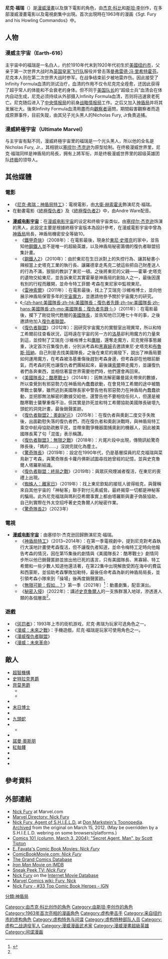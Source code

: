 {{noteTA
|G1=美国漫画
|G2=Movie
|G3=Show
|T=zh-cn:尼克·弗瑞; zh-tw:尼克·福瑞; zh-hk:費尼克;
|1=zh-cn:尼克·弗瑞; zh-tw:尼克·福瑞; zh-hk:費尼克;
|2=zh-cn:弗瑞; zh-tw:福瑞; zh-hk:費局長;
|3=zh-hk:美國隊長; zh-tw:美國隊長; zh-cn:美国队长;
|4= zh-cn:史塔克;zh-tw:史塔克;zh-hk:史達;
|5= zh-cn:霍华德;zh-tw:霍華;zh-hk:侯活;
}}
{{Superherobox| <!--Wikipedia:WikiProject Comics-->
image=
|caption=
|comic_color=background:#ff8080
|character_name=尼克·福瑞<br>{{lang|en|Nick Fury}}
|full_name =尼古拉斯·約瑟夫·「尼克」·福瑞
|publisher=[[漫威漫畫|漫威漫畫]]
|debut=《Sgt. Fury and his Howling Commandos》 #1 (1963年5月)
|creators=[[傑克·科比|傑克·科比]]<br />[[史丹·李|史丹·李]]
|alliance_color=background:#ffc0c0
|alliances=Secret Warriors<br/>[[神盾局|神盾局]]<br/>[[美国陆军|美国陆军]]<br/>[[中央情报局|C.I.A.]]<br/>{{le|咆哮突擊隊|Howling Commandos}}<br>Great Wheel<br/>"{{le|復仇者聯盟 1959|Avengers 1959}}
|aliases=Scorpio, Gemini, various others on undercover missions
|powers=藉由Infinity Formula停止身體老化。<br/>擅長各類武器、戰鬥技巧、經驗豐富的軍人。
|}}

'''尼克·福瑞'''（{{lang-en|Nick Fury}}）是[[漫威漫畫|漫威漫畫]]以及旗下電影的角色，由[[杰克·科比|杰克·科比]]和[[斯坦·李|斯坦·李]]创作，在多部漫威漫畫電影以及電視劇集中出現。首次出現時在1963年的漫画《Sgt. Fury and his Howling Commandos》中。

==人物==
===漫威主宇宙（Earth-616）===
主宇宙中的福瑞是一名白人，约於1910年代末到1920年代初生於[[美國|美國]][[纽约市|纽约市]]，父亲于第一次世界大战时為[[英国皇家飞行队|英国皇家飞行队]]服役并曾击落[[曼弗雷德·冯·里希特霍芬|曼弗雷德·冯·里希特霍芬]]。尼克本人则在第二次世界大战时参军。在战争结束前夕被地雷炸伤。因此接受了Infinity Formula血清的测试治疗，血清的作用不仅令尼克完全痊愈，还因此获得了超乎常人的体能和不会衰老的身体。但不同于[[美国队长|美国队长]]的“超级士兵”血清会在体内自动生成，尼克必须持续从外部摄入Infinity Formula血清，否则将迅速衰老死亡。尼克随后进入了[[中央情报局|中央情报局]]的前身[[战略情报局|战略情报局]]工作。之后又加入[[神盾局|神盾局]]并将其发展壮大。後來Infinity Formula血清用盡而向[[觀察者_(漫畫)|觀察者]]逼問，期間殺害觀察者而造成原罪事件，目前失蹤，由其兒子光头黑人的Nicholas Fury, Jr負責追捕。

===漫威終極宇宙（Ultimate Marvel）===
与主宇宙有點不同，漫威終極宇宙里的福瑞是一个光头黑人，所以他的全名是Nicholas Fury, Jr.，其相貌以[[塞缪尔·杰克逊|塞缪尔·杰克逊]]为原型绘制。在终极漫威世界里，尼克·福瑞同样是神盾局的局長，拥有上將军衔，并是终极漫威世界里的超级英雄团队[[终极|终极]]的领导人。

==其他媒體==
===電影===
*《[[尼克·弗瑞：神盾局特工|尼克·弗瑞：神盾局特工]]》：電視電影，由[[大衛·赫索霍夫|大衛·赫索霍夫]]飾演尼克·福瑞。
*在動畫電影《[[終極復仇者|終極復仇者]]》及《[[終極復仇者2|終極復仇者2]]》中，由Andre Ware配音。

*'''[[漫威电影宇宙|漫威电影宇宙]]'''：{{Link-en|尼克·弗瑞 (漫威电影宇宙)|Nick Fury (Marvel Cinematic Universe)|尼克·福瑞}}在[[漫威电影宇宙|漫威电影宇宙]]的设定和终极宇宙类似，由[[塞缪尔·杰克逊|塞缪尔·杰克逊]]饰演的黑人，此設定主要是根據終極宇宙版本為設計參考，在漫威電影宇宙中曾為[[神盾局|神盾局]]局長，神盾局機密安全等級10。
** 《[[鋼鐵人_(電影)|鐵甲奇俠]]》（2008年）：在電影最後，現身於[[東尼·史塔克|東尼·史塔克]]的家中，並告知他[[鋼鐵人|鋼鐵人]]並不是唯一的超級英雄，以及神盾局秘密籌備的復仇者聯盟招集計畫。
** 《[[鋼鐵人2|鋼鐵人2]]》（2010年）：由於東尼在生日派對上的失控行為、讓其秘書小辣椒當上史塔克工業的執行長、讓羅德拿走馬克二號這些把自己財產送人的行為不滿，狠狠的教訓了東尼一頓。之後將東尼的父親——霍華·史塔克的遺物交給東尼，並告訴東尼其實霍華是神盾局的創始人之一，最後因還有別的行程而離開，並命令特工菲爾·考森在東尼家中監視東尼。
** 《[[雷神_(电影)|雷神索爾]]》（2011年）：在電影最後，找上了艾瑞克·沙維格博士，並向他展示神盾局保管多年的[[無限寶石#空間寶石|宇宙魔方]]，並邀請他參予關於宇宙魔方的研究。
** 《[[美國隊長_(電影)|-{zh-hant:美國隊長;zh-hk:美國隊長：復仇者先鋒;zh-tw:美國隊長;zh-hans:美國隊長;zh-mo:美國隊長：復仇者先鋒;}-]]》（2011年）：在電影最後，攔下了剛從現代甦醒的[[美國隊長|美國隊長]]，並告知他已沉睡七十年的事，之後邀請他加入[[復仇者聯盟|復仇者聯盟]]。
** 《[[復仇者聯盟_(電影)|復仇者聯盟]]》（2012年）：因研究宇宙魔方的實驗室出現異常，所以和特工希爾前往查看狀況，這時遠在宇宙的另一方的[[洛基_(漫威漫畫)|洛基]]卻利用魔方的力量來到這，並控制了艾瑞克·沙維格博士和[[鷹眼_(漫畫)|鷹眼]]，還奪走魔方，尼克覺得事態嚴重，決定首次召集復仇者，分別派考森和[[黑寡婦_(娜塔莉亞·羅曼諾娃)|黑寡婦]]去邀請東尼·史塔克和[[浩克_(漫畫)|布魯斯·班納]]，自己則是去找美國隊長，之後在東尼的揭發下，說出了神盾局要如何運用魔方，在考森被洛基重傷後趕到考森身邊，但考森卻在他眼前斷氣，而考森的死也讓復仇者們團結起來，最後讓[[索爾_(漫威漫畫)|索爾]]帶走魔方，並讓復仇者們各奔東西，並相信著當世界需要他們時，他們還會再回來。
** 《[[美國隊長2：酷寒戰士|美國隊長2：酷寒戰士]]》（2014年）：因無法解密羅曼諾夫帶來的數據，所以查覺到有邪惡勢力在神盾局內蠢蠢欲動，在會見特工希爾的途中被酷寒戰士襲擊，雖然逃到美國隊長家中警告他有邪惡勢力在神盾局內蠢蠢欲動，並把那無法解密的數據交給他，還警告他不要相信任何人，但還是被酷寒戰士襲擊重傷不治，但其實是詐死並和特工希爾協助美國隊長破壞九頭蛇的洞見計畫，最後銷聲匿跡。
** 《[[復仇者聯盟2：奧創紀元|復仇者聯盟2：奧創紀元]]》（2015年）：在復仇者與奧創二度交手失敗後，出面勸慰失落的復仇者們，而在復仇者和奧創決戰時，與神盾局特工乘空中航母協助疏散平民，並帶來戰爭機器圍捕奧創的機器人，因此被美國隊長罵了句「混蛋」表示稱讚。
** 《[[復仇者聯盟3：無限之戰|復仇者聯盟3：無限之戰]]》（2018年）：片尾片段中出現，傳簡訊給驚奇隊長後，「媽的......」沒說完就化為塵土。
** 《[[驚奇隊長_(電影)|驚奇隊長]]》（2019年）：設定在1990年代，仍是基層探員的尼克福瑞與菜鳥新丁考森，與驚奇隊長卡蘿丹佛斯試圖尋找她曾經的記憶，並與史克魯爾人塔羅斯結識。
** 《[[復仇者聯盟：終局之戰|復仇者聯盟：終局之戰]]》（2019年)：與眾灰飛煙滅者復活，在東尼的喪禮上出現。
** 《[[蜘蛛人：離家日|蜘蛛人：離家日]]》（2019年）：找上東尼欽點的接班人彼得帕克，與聲稱來自其他宇宙的「神秘客」聯手對付元素威脅。最終揭穿一切都是神秘客的騙局。此外尼克福瑞與瑪利亞希爾事實上都由塔羅斯與妻子偽裝協助，自己則實際在外太空招呼著史克魯爾人的秘密作業。
** 《[[驚奇隊長2|驚奇隊長2]]》（2023年）

===電視===
*'''[[漫威电影宇宙|漫威电影宇宙]]'''：由塞缪尔·杰克逊回歸飾演尼克·福瑞。
** 《[[神盾局特工|神盾局特工]]》（2013~2014年）：在第一季電視劇中，提到尼克對考森執行大溪地計畫使考森復活，但不讓復仇者知道，並命令梅特工定時向他報告考森的情況，因在第15集後的劇情與《美國隊長2：酷寒戰士》劇情同步所以他已銷聲匿跡並放出他已死的遙言，只有美國隊長、黑寡婦、特工希爾和一些少數人知道他還活著，在第22集中出現解救受困在海中的費茲和西蒙斯，並協助考森擊敗加勒特，最後任命考森為新的神盾局局長，並引領考森小隊來到「操場」後再度銷聲匿跡。
** 《[[無限可能：假如…？|無限可能：假如…？]]》第一季（2021年）<ref name="SDCCCast">{{Cite web |url=http://collider.com/marvels-what-if-announces-massive-voice-cast-of-mcu-stars-jeffrey-wright-as-the-watcher/ |title=Marvel’s ‘What If?’ Announces Massive Voice Cast of MCU Stars & Jeffrey Wright as The Watcher |last=Mancuso |first=Vinnie |date=2019-07-20 |website=Collider |archive-url=https://web.archive.org/web/20190721032300/http://collider.com/marvels-what-if-announces-massive-voice-cast-of-mcu-stars-jeffrey-wright-as-the-watcher/ |archive-date=2019-07-21 |dead-url=no |access-date=2019-07-27 |language=en-US }}</ref>：動畫劇集，配音演出。
** 《[[秘密入侵_(電視劇)|秘密入侵]]》（2022年）：講述[[史克魯爾人|史克魯爾人]]的一支族群潛入地球，滲透進人類的各個層面<ref name="Dec2020Series" />。

===遊戲===
*《[[懲罰者_(遊戲)|惩罚者]]》：1993年上市的街机游戏，尼克·弗瑞为玩家可选角色之一。
*《[[漫威：未來之戰|漫威：未來之戰]]》：手機遊戲，尼克·福瑞是玩家可使用角色之一。
*《[[漫威復仇者聯盟|漫威復仇者聯盟]]》
*《[[漫威：未來革命|漫威：未來革命]]》

==敵人==
* [[超智機構|超智機構]]
* [[史特拉克男爵|史特拉克男爵]]
*[[齊莫男爵|齊莫男爵]]
**{{le|海因里希·齊莫|Heinrich Zemo}}
**{{le|赫爾穆特·齊莫|Helmut Zemo}}
* {{le|人馬座 (漫威漫畫)|Centurius|人馬座}}
* [[杜姆博士|末日博士]]
* {{le|仇恨分子 (漫畫)|Hate-Monger|仇恨分子}}
* [[九頭蛇_(漫威漫畫)|九頭蛇]]
* {{le|九頭蛇夫人 (漫威漫畫)|Madame Hydra|九頭蛇夫人}}
** {{le|蝰蛇 (漫威漫畫)|Viper (Madame Hydra)|蝰蛇}}
* {{link-en|米契·卡森|Mitchell Carson}}
* [[諾曼·奧斯朋|諾曼·奧斯朋]]
* [[紅骷髏|紅骷髏]]
* {{le|天蝎 (漫威漫畫)|Scorpio (comics)|天蠍}}
* {{le|超級愛國者 (漫威漫畫)|Super-Patriot (Marvel Comics)|超級愛國者}}
* {{link-en|維爾納·馮·史特拉克|Werner von Strucker}}

==參考資料==
{{Reflist}}

==外部連結==
* [http://www.marvel.com/universe/Fury,_Nick Nick Fury] {{Wayback|url=http://www.marvel.com/universe/Fury,_Nick |date=20180619163536 }} at Marvel.com
* [http://www.marveldirectory.com/individuals/n/nickfury.htm Marvel Directory: Nick Fury] {{Wayback|url=http://www.marveldirectory.com/individuals/n/nickfury.htm |date=20061108122834 }}
* [http://www.toonopedia.com/shield.htm Nick Fury, Agent of S.H.I.E.L.D.] at [[Don_Markstein's_Toonopedia|Don Markstein's Toonopedia]]. [http://www.webcitation.org/66BypwY3m Archived] from the original on March 15, 2012. (May be overridden by a S.H.I.E.L.D. webring on some browsers/platforms.)
* [https://web.archive.org/web/20050824144450/http://www.moviepoopshoot.com/comics101/54.html Comics 101 (column, March 3, 2004): "Secret Agent, Man", by Scott Tipton]
* [https://web.archive.org/web/20071014183958/http://efavata.com/CBM/NickFury.htm E. Favata's Comic Book Movies: ''Nick Fury'']
* [https://web.archive.org/web/20071010031726/http://comicbookmovie.com/news/nick-fury.asp ComicBookMovie.com: ''Nick Fury'']
* [http://www.comics.org/ The Grand Comics Database] {{Wayback|url=http://www.comics.org/ |date=20110224190823 }}
* [http://www.imdb.com/title/tt0371746/ ''Iron Man'' Movie on IMDB] {{Wayback|url=http://www.imdb.com/title/tt0371746/ |date=20140526094542 }}
* [http://www.sneakpeektv.com/id293.html Sneak Peek TV: ''Nick Fury''] {{Wayback|url=http://www.sneakpeektv.com/id293.html |date=20180419183117 }}
* [http://www.imdb.com/character/ch0020752/ Nick Fury] {{Wayback|url=http://www.imdb.com/character/ch0020752/ |date=20170831184753 }} on the [[Internet_Movie_Database|Internet Movie Database]]
* [http://marvel.com/universe/Fury%2C_Nick Marvel Comics wiki: Fury, Nick] {{Wayback|url=http://marvel.com/universe/Fury%2C_Nick |date=20180619163536 }}
*[http://www.ign.com/top/comic-book-heroes/33 Nick Fury - #33 Top Comic Book Heroes - IGN] {{WebCite|url=https://www.webcitation.org/6Ec64ySqU?url=http://www.ign.com/top/comic-book-heroes/33 |date=20130222042657 |dateformat=iso }}
{{神盾局}}
{{黑寡婦 (漫威漫畫)}}

{{DEFAULTSORT:Fury, Nick}}
[[Category:由杰克·科比创作的角色|Category:由杰克·科比创作的角色]]
[[Category:由斯坦·李创作的角色|Category:由斯坦·李创作的角色]]
[[Category:1963年首次亮相的漫画角色|Category:1963年首次亮相的漫画角色]]
[[Category:虚构拳击手|Category:虚构拳击手]]
[[Category:来自纽约市的虚构角色|Category:来自纽约市的虚构角色]]
[[Category:虚构特务与间谍|Category:虚构特务与间谍]]
[[Category:虚构特种部队人员|Category:虚构特种部队人员]]
[[Category:虚构二战退役军人|Category:虚构二战退役军人]]
[[Category:漫威漫画武术家|Category:漫威漫画武术家]]
[[Category:漫威漫畫超級英雄|Category:漫威漫畫超級英雄]]
[[Category:间谍漫画|Category:间谍漫画]]
[[分類:神盾局|分類:神盾局]]